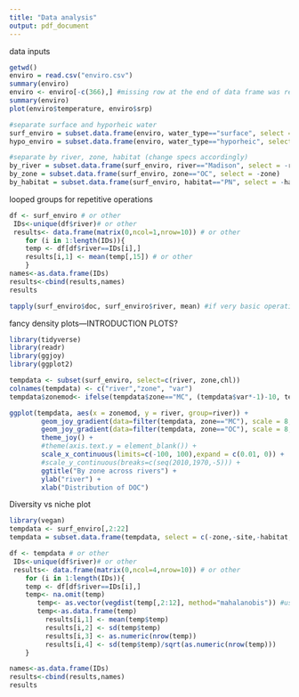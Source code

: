 ```yaml
---
title: "Data analysis"
output: pdf_document
---
```


data inputs
```r

getwd()
enviro = read.csv("enviro.csv")
summary(enviro)
enviro <- enviro[-c(366),] #missing row at the end of data frame was removed
summary(enviro)
plot(enviro$temperature, enviro$srp)

#separate surface and hyporheic water
surf_enviro = subset.data.frame(enviro, water_type=="surface", select = -water_type)
hypo_enviro = subset.data.frame(enviro, water_type=="hyporheic", select = -water_type)

#separate by river, zone, habitat (change specs accordingly)
by_river = subset.data.frame(surf_enviro, river=="Madison", select = -river)
by_zone = subset.data.frame(surf_enviro, zone=="OC", select = -zone)
by_habitat = subset.data.frame(surf_enviro, habitat=="PN", select = -habitat)


```

looped groups for repetitive operations
```r
df <- surf_enviro # or other
 IDs<-unique(df$river)# or other
 results<- data.frame(matrix(0,ncol=1,nrow=10)) # or other
    for (i in 1:length(IDs)){ 
    temp <- df[df$river==IDs[i],]
    results[i,1] <- mean(temp[,15]) # or other
    }
names<-as.data.frame(IDs)
results<-cbind(results,names)
results

tapply(surf_enviro$doc, surf_enviro$river, mean) #if very basic operations are needed

```

fancy density plots---INTRODUCTION PLOTS?
```r
library(tidyverse)
library(readr)
library(ggjoy)
library(ggplot2)
```
```r
tempdata <- subset(surf_enviro, select=c(river, zone,chl)) 
colnames(tempdata) <- c("river","zone", "var")
tempdata$zonemod<- ifelse(tempdata$zone=="MC", (tempdata$var*-1)-10, tempdata$var+10)

ggplot(tempdata, aes(x = zonemod, y = river, group=river)) +
        geom_joy_gradient(data=filter(tempdata, zone=="MC"), scale = 8, size = 0.15, rel_min_height = 0.01, fill="#0066CC", alpha=0.9,bandwidth=4) +
        geom_joy_gradient(data=filter(tempdata, zone=="OC"), scale = 8, size = 0.15, rel_min_height = 0.01, fill="#99CC33", alpha=0.9,bandwidth=4) +
        theme_joy() +
        #theme(axis.text.y = element_blank()) +
        scale_x_continuous(limits=c(-100, 100),expand = c(0.01, 0)) +
        #scale_y_continuous(breaks=c(seq(2010,1970,-5))) +
        ggtitle("By zone across rivers") + 
        ylab("river") +
        xlab("Distribution of DOC") 
```

Diversity vs niche plot
```r
library(vegan)
tempdata <- surf_enviro[,2:22]
tempdata = subset.data.frame(tempdata, select = c(-zone,-site,-habitat,-Lat,-Lon,-m,-oxygen_sat,-conductivity,-time))

df <- tempdata # or other
 IDs<-unique(df$river)# or other
 results<- data.frame(matrix(0,ncol=4,nrow=10)) # or other
    for (i in 1:length(IDs)){ 
    temp <- df[df$river==IDs[i],]
    temp<- na.omit(temp)
       temp<- as.vector(vegdist(temp[,2:12], method="mahalanobis")) #using Mahalonobis distance
       temp<-as.data.frame(temp)
         results[i,1] <- mean(temp$temp)
         results[i,2] <- sd(temp$temp)
         results[i,3] <- as.numeric(nrow(temp))
         results[i,4] <- sd(temp$temp)/sqrt(as.numeric(nrow(temp)))
    }

names<-as.data.frame(IDs)
results<-cbind(results,names)
results

```





